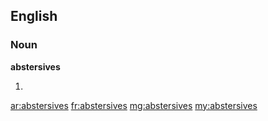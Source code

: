 ==English==

===Noun===
'''abstersives'''

# {{plural of|abstersive}}

[[ar:abstersives]]
[[fr:abstersives]]
[[mg:abstersives]]
[[my:abstersives]]
